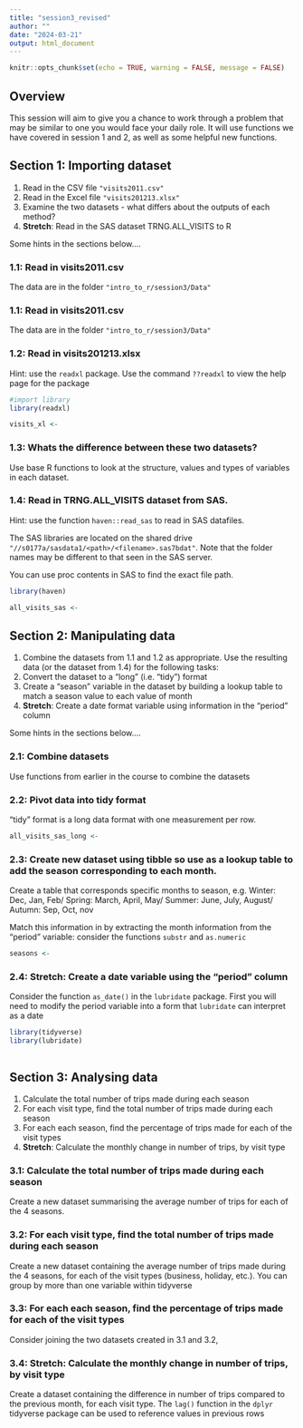 ```yaml
---
title: "session3_revised"
author: ""
date: "2024-03-21"
output: html_document
---
```


```r
knitr::opts_chunk$set(echo = TRUE, warning = FALSE, message = FALSE)
```

## Overview

This session will aim to give you a chance to work through a problem that may be similar to one you would face your daily role. It will use functions we have covered in session 1 and 2, as well as some helpful new functions.

## Section 1: Importing dataset

1.  Read in the CSV file `"visits2011.csv"`
2.  Read in the Excel file `"visits201213.xlsx"`
3.  Examine the two datasets - what differs about the outputs of each method?
4.  **Stretch**: Read in the SAS dataset TRNG.ALL_VISITS to R

Some hints in the sections below....

### 1.1: Read in visits2011.csv

The data are in the folder `"intro_to_r/session3/Data"`

### 1.1: Read in visits2011.csv

The data are in the folder `"intro_to_r/session3/Data"`

### 1.2: Read in visits201213.xlsx

Hint: use the `readxl` package. Use the command `??readxl` to view the help page for the package

```r
#import library 
library(readxl)

visits_xl <- 

```

### 1.3: Whats the difference between these two datasets?

Use base R functions to look at the structure, values and types of variables in each dataset.

### 1.4: Read in TRNG.ALL_VISITS dataset from SAS.

Hint: use the function `haven::read_sas` to read in SAS datafiles.

The SAS libraries are located on the shared drive `"//s0177a/sasdata1/<path>/<filename>.sas7bdat"`. Note that the folder names may be different to that seen in the SAS server.

You can use proc contents in SAS to find the exact file path.

```r
library(haven)

all_visits_sas <- 
```

## Section 2: Manipulating data

1.  Combine the datasets from 1.1 and 1.2 as appropriate. Use the resulting data (or the dataset from 1.4) for the following tasks:
2.  Convert the dataset to a "long" (i.e. "tidy") format
3.  Create a "season" variable in the dataset by building a lookup table to match a season value to each value of month
4.  **Stretch**: Create a date format variable using information in the "period" column

Some hints in the sections below....

### 2.1: Combine datasets

Use functions from earlier in the course to combine the datasets

### 2.2: Pivot data into tidy format

"tidy" format is a long data format with one measurement per row.

```r
all_visits_sas_long <-
```

### 2.3: Create new dataset using tibble so use as a lookup table to add the season corresponding to each month.

Create a table that corresponds specific months to season, e.g. Winter: Dec, Jan, Feb/ Spring: March, April, May/ Summer: June, July, August/ Autumn: Sep, Oct, nov

Match this information in by extracting the month information from the "period" variable: consider the functions `substr` and `as.numeric`

```r
seasons <- 
```

### 2.4: Stretch: Create a date variable using the "period" column

Consider the function `as_date()` in the `lubridate` package. First you will need to modify the period variable into a form that `lubridate` can interpret as a date

```r
library(tidyverse)
library(lubridate)



```

## Section 3: Analysing data

1.  Calculate the total number of trips made during each season
2.  For each visit type, find the total number of trips made during each season
3.  For each each season, find the percentage of trips made for each of the visit types
4.  **Stretch**: Calculate the monthly change in number of trips, by visit type

### 3.1: Calculate the total number of trips made during each season

Create a new dataset summarising the average number of trips for each of the 4 seasons.

### 3.2: For each visit type, find the total number of trips made during each season

Create a new dataset containing the average number of trips made during the 4 seasons, for each of the visit types (business, holiday, etc.). You can group by more than one variable within tidyverse

### 3.3: For each each season, find the percentage of trips made for each of the visit types

Consider joining the two datasets created in 3.1 and 3.2,

### 3.4: Stretch: Calculate the monthly change in number of trips, by visit type

Create a dataset containing the difference in number of trips compared to the previous month, for each visit type. The `lag()` function in the `dplyr` tidyverse package can be used to reference values in previous rows
